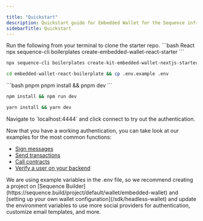 ```yaml
---

title: "Quickstart"
description: Quickstart guide for Embedded Wallet for the Sequence infrastructure stack for web3 gaming.
sidebarTitle: Quickstart
---
```



<Steps>
<Step title="Clone Starter Repo">
Run the following from your terminal to clone the starter repo.

<CodeGroup>
```bash React
npx sequence-cli boilerplates create-embedded-wallet-react-starter
```

```bash Next
npx sequence-cli boilerplates create-kit-embedded-wallet-nextjs-starter
```
</CodeGroup>
</Step>
<Step title="Copy example .env file">

```bash
cd embedded-wallet-react-boilerplate && cp .env.example .env
```
</Step>
<Step title="Install Packages and start app">

<CodeGroup>
```bash pnpm
pnpm install && pnpm dev
```

```bash npm
npm install && npm run dev
```

```bash yarn
yarn install && yarn dev
```
</CodeGroup>

</Step>
<Step title="Connect and Authenticate">
Navigate to `localhost:4444` and click connect to try out the authentication.
</Step>
<Step title="Use Sequence Embedded Wallets!">

Now that you have a working authentication, you can take look at our examples for the most common functions:
- [Sign messages](/sdk/headless-wallet/use-wallets#sign-messages)
- [Send transactions](/sdk/headless-wallet/use-wallets#send-transactions)
- [Call contracts](/sdk/headless-wallet/use-wallets#call-any-contract)
- [Verify a user on your backend](/sdk/headless-wallet/verification#prerequisite-deployment-of-a-parent-wallet)
</Step>
</Steps>


<Tip>
We are using example variables in the .env file, so we recommend creating a project on [Sequence Builder](https://sequence.build/project/default/wallet/embedded-wallet) and [setting up your own wallet configuration](/sdk/headless-wallet) and update the environment variables to use more social providers for authentication, customize email templates, and more.
</Tip>



